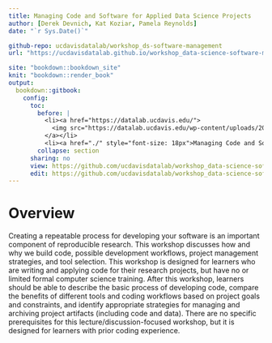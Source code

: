 ```yaml
---
title: Managing Code and Software for Applied Data Science Projects
author: [Derek Devnich, Kat Koziar, Pamela Reynolds]
date: "`r Sys.Date()`"

github-repo: ucdavisdatalab/workshop_ds-software-management
url: "https://ucdavisdatalab.github.io/workshop_data-science-software-management/"

site: "bookdown::bookdown_site"
knit: "bookdown::render_book"
output:
  bookdown::gitbook:
    config:
      toc:
        before: |
          <li><a href="https://datalab.ucdavis.edu/">
            <img src="https://datalab.ucdavis.edu/wp-content/uploads/2019/07/datalab-logo-full-color-rgb-1.png" style="height: 100%; width: 100%; object-fit: contain" />
          </a></li>
          <li><a href="./" style="font-size: 18px">Managing Code and Software for Applied Data Science Projects</a></li>
        collapse: section
      sharing: no
      view: https://github.com/ucdavisdatalab/workshop_data-science-software-management/blob/master/%s
      edit: https://github.com/ucdavisdatalab/workshop_data-science-software-management/edit/master/%s
---
```


# Overview {-}

Creating a repeatable process for developing your software is an important component of reproducible research. This workshop discusses how and why we build code, possible development workflows, project management strategies, and tool selection. This workshop is designed for learners who are writing and applying code for their research projects, but have no or limited formal computer science training. After this workshop, learners should be able to describe the basic process of developing code, compare the benefits of different tools and coding workflows based on project goals and constraints, and identify appropriate strategies for managing and archiving project artifacts (including code and data). There are no specific prerequisites for this lecture/discussion-focused workshop, but it is designed for learners with prior coding experience.
